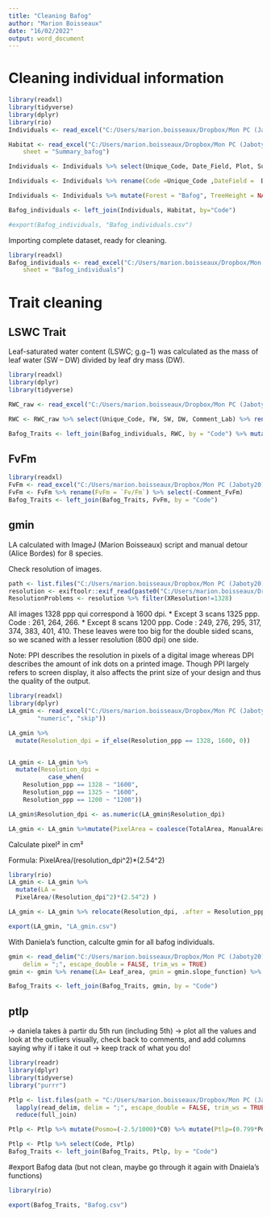 ```yaml
---
title: "Cleaning Bafog"
author: "Marion Boisseaux"
date: "16/02/2022"
output: word_document
---
```


# Cleaning individual information

```r
library(readxl)
library(tidyverse)
library(dplyr)
library(rio)
Individuals <- read_excel("C:/Users/marion.boisseaux/Dropbox/Mon PC (Jaboty20)/Documents/METRADICA/Metradica_Bafog/Rawdata/Donnees_clean/RWC/RWC_METRADICA_BAFOG_25_03_21.xlsx",  sheet = "RWC")

Habitat <- read_excel("C:/Users/marion.boisseaux/Dropbox/Mon PC (Jaboty20)/Documents/METRADICA/Divers/Scoffoni/Scoffoni_Bafog.xlsx", 
    sheet = "Summary_bafog")

Individuals <- Individuals %>% select(Unique_Code, Date_Field, Plot, Subplot, idTree, Field_Nr, Species_Name)

Individuals <- Individuals %>% rename(Code =Unique_Code ,DateField =  Date_Field ,  FieldNbr= Field_Nr )

Individuals <- Individuals %>% mutate(Forest = "Bafog", TreeHeight = NA,	TreeDawkins= NA,	BranchHeight= NA,	BranchDawkins= NA,	CrownPosition= NA,	CommentField= NA)

Bafog_individuals <- left_join(Individuals, Habitat, by="Code")

#export(Bafog_individuals, "Bafog_individuals.csv")

```

Importing complete dataset, ready for cleaning.

```r
library(readxl)
Bafog_individuals <- read_excel("C:/Users/marion.boisseaux/Dropbox/Mon PC (Jaboty20)/Documents/METRADICA/Metradica_Bafog/Rawdata/Bafog_individuals.xlsx", 
    sheet = "Bafog_individuals")
```


# Trait cleaning

## LSWC Trait

Leaf-saturated water content (LSWC; g.g−1) was calculated as the mass of leaf water (SW – DW) divided by leaf dry mass (DW).

```r
library(readxl)
library(dplyr)
library(tidyverse)

RWC_raw <- read_excel("C:/Users/marion.boisseaux/Dropbox/Mon PC (Jaboty20)/Documents/METRADICA/Metradica_Bafog/Rawdata/Donnees_clean/RWC/RWC_METRADICA_BAFOG_25_03_21.xlsx",  sheet = "RWC")

RWC <- RWC_raw %>% select(Unique_Code, FW, SW, DW, Comment_Lab) %>% rename(Code =Unique_Code)

Bafog_Traits <- left_join(Bafog_individuals, RWC, by = "Code") %>% mutate(LSWC = (SW-DW)/DW)

```

## FvFm

```r
library(readxl)
FvFm <- read_excel("C:/Users/marion.boisseaux/Dropbox/Mon PC (Jaboty20)/Documents/METRADICA/Metradica_Bafog/Rawdata/Donnees_clean/FvFm - cahier/Bafog_FvFm.xlsx")
FvFm <- FvFm %>% rename(FvFm = `Fv/Fm`) %>% select(-Comment_FvFm)
Bafog_Traits <- left_join(Bafog_Traits, FvFm, by = "Code")
```

## gmin

LA calculated with ImageJ (Marion Boisseaux) script and manual detour (Alice Bordes) for 8 species.

Check resolution of images.
```r
path <- list.files("C:/Users/marion.boisseaux/Dropbox/Mon PC (Jaboty20)/Documents/METRADICA/Metradica_Bafog/Rawdata/Donnees_clean/scan/0_Scan_bafog")
resolution <- exiftoolr::exif_read(paste0("C:/Users/marion.boisseaux/Dropbox/Mon PC (Jaboty20)/Documents/METRADICA/Metradica_Bafog/Rawdata/Donnees_clean/scan/0_Scan_bafog/",path),tags = "XResolution")
ResolutionProblems <- resolution %>% filter(XResolution!=1328)

```

All images 1328 ppp qui correspond à 1600 dpi. 
* Except 3 scans 1325 ppp. Code : 261, 264, 266. 
* Except 8 scans 1200 ppp. Code : 249, 276, 295, 317, 374, 383, 401, 410. These leaves were too big for the double sided scans, so we scaned with a lesser resolution (800 dpi) one side. 

Note: PPI describes the resolution in pixels of a digital image whereas DPI describes the amount of ink dots on a printed image. Though PPI largely refers to screen display, it also affects the print size of your design and thus the quality of the output.


```r
library(readxl)
library(dplyr)
LA_gmin <- read_excel("C:/Users/marion.boisseaux/Dropbox/Mon PC (Jaboty20)/Documents/METRADICA/Metradica_Bafog/Rawdata/Donnees_clean/scan/Species_LeafAreaGmin_Alice.xlsx",   col_types = c("text", "numeric", "numeric", 
        "numeric", "skip"))

LA_gmin %>%
  mutate(Resolution_dpi = if_else(Resolution_ppp == 1328, 1600, 0))


LA_gmin <- LA_gmin %>%
  mutate(Resolution_dpi = 
           case_when(
    Resolution_ppp == 1328 ~ "1600", 
    Resolution_ppp == 1325 ~ "1600",
    Resolution_ppp == 1200 ~ "1200"))

LA_gmin$Resolution_dpi <- as.numeric(LA_gmin$Resolution_dpi)

LA_gmin <- LA_gmin %>%mutate(PixelArea = coalesce(TotalArea, ManualArea))

```

Calculate pixel² in cm²

Formula: PixelArea/(resolution_dpi^2)*(2.54^2)
```r
library(rio)
LA_gmin <- LA_gmin %>% 
  mutate(LA = 
  PixelArea/(Resolution_dpi^2)*(2.54^2) )

LA_gmin <- LA_gmin %>% relocate(Resolution_dpi, .after = Resolution_ppp)

export(LA_gmin, "LA_gmin.csv")
```

With Daniela's function, calculte gmin for all bafog individuals. 
```r
gmin <- read_delim("C:/Users/marion.boisseaux/Dropbox/Mon PC (Jaboty20)/Documents/METRADICA/Metradica_Bafog/Rawdata/Donnees_clean/g_min/Gmin_withLA.csv", 
    delim = ";", escape_double = FALSE, trim_ws = TRUE)
gmin <- gmin %>% rename(LA= Leaf_area, gmin = gmin.slope_function) %>% select(Code, LA, gmin)

Bafog_Traits <- left_join(Bafog_Traits, gmin, by = "Code")
```


## ptlp
-> daniela takes à partir du 5th run (including 5th)
-> plot all the values and look at the outliers visually, check back to comments, and add columns saying why if i take it out
-> keep track of what you do!

```r
library(readr)
library(dplyr)
library(tidyverse)
library("purrr")

Ptlp <- list.files(path = "C:/Users/marion.boisseaux/Dropbox/Mon PC (Jaboty20)/Documents/METRADICA/Metradica_Bafog/Rawdata/Donnees_clean/Ptlp/", pattern = "*.csv", full.names = TRUE) %>% 
  lapply(read_delim, delim = ";", escape_double = FALSE, trim_ws = TRUE) %>%                              
  reduce(full_join)

Ptlp <- Ptlp %>% mutate(Posmo=(-2.5/1000)*C0) %>% mutate(Ptlp=(0.799*Posmo)-0.665) %>% rename(Code = Unique_Code)

Ptlp <- Ptlp %>% select(Code, Ptlp)
Bafog_Traits <- left_join(Bafog_Traits, Ptlp, by = "Code")

```


#export Bafog data (but not clean, maybe go through it again with Dnaiela's functions)

```r
library(rio)

export(Bafog_Traits, "Bafog.csv")

```

